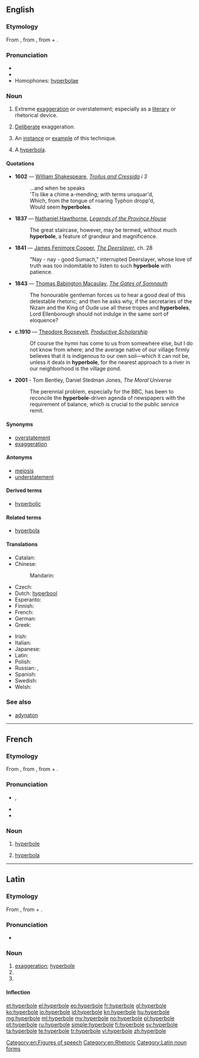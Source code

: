 ==English==
{{was wotd|2006|May|5}}
{{wikipedia}}

===Etymology===
From {{etyl|la|en}} {{term|hyperbole|lang=la}}, from {{etyl|grc|en}} {{term|ὑπερβολή||excess, exaggeration|tr=huperbolē|lang=grc}}, from {{term|ὑπέρ||above|tr=huper|lang=grc}} + {{term|βάλλω||I throw|tr=ballō|lang=grc}}.

===Pronunciation===
* {{IPA|/haɪˈpɜːbəli/}}
* {{audio|en-us-hyperbole.ogg|Audio (US)}}
* Homophones: [[hyperbolae]]

===Noun===
{{en-noun}}

# {{context|uncountable|lang=en}} Extreme [[exaggeration]] or overstatement; especially as a [[literary]] or rhetorical device.
# {{context|uncountable|lang=en}} [[deliberate|Deliberate]] exaggeration.
# {{context|countable|lang=en}} An [[instance]] or [[example]] of this technique.
# {{context|countable|obsolete|lang=en}} A [[hyperbola]].

====Quotations====
{{timeline|
1600s=1602|
1800s=1837 1841 1843|
1900s=1910|
2000s=2001}}
* '''1602''' — [[w:William Shakespeare|William Shakespeare]], ''[[s:Troilus and Cressida|Troilus and Cressida]] i 3''
*: ...and when he speaks<br/>'Tis like a chime a-mending; with terms unsquar'd,<br/>Which, from the tongue of roaring Typhon dropp'd,<br/>Would seem '''hyperboles'''.
* '''1837''' — [[w:Nathaniel Hawthorne|Nathaniel Hawthorne]], ''[[s:Legends of the Province House|Legends of the Province House]]''
*: The great staircase, however, may be termed, without much '''hyperbole''', a feature of grandeur and magnificence.
* '''1841''' — [[w:James Fenimore Cooper|James Fenimore Cooper]], ''[[s:The Deerslayer|The Deerslayer]]'', ch. 28
*: "Nay - nay - good Sumach," interrupted Deerslayer, whose love of truth was too indomitable to listen to such '''hyperbole''' with patience.
* '''1843''' — [[w:Thomas Babington Macaulay|Thomas Babington Macaulay]], ''[[s:The Gates of Somnauth|The Gates of Somnauth]]''
*: The honourable gentleman forces us to hear a good deal of this detestable rhetoric; and then he asks why, if the secretaries of the Nizam and the King of Oude use all these tropes and '''hyperboles''', Lord Ellenborough should not indulge in the same sort of eloquence?
* '''c.1910''' — [[w:Theodore Roosevelt|Theodore Roosevelt]], ''[[s:Productive Scholarship|Productive Scholarship]]''
*: Of course the hymn has come to us from somewhere else, but I do not know from where; and the average native of our village firmly believes that it is indigenous to our own soil—which it can not be, unless it deals in '''hyperbole''', for the nearest approach to a river in our neighborhood is the village pond.
* '''2001''' - Tom Bentley, Daniel Stedman Jones, ''The Moral Universe''
*: The perennial problem, especially for the BBC, has been to reconcile the '''hyperbole'''-driven agenda of newspapers with the requirement of balance, which is crucial to the public service remit.

====Synonyms====
* [[overstatement]]
* [[exaggeration]]

====Antonyms====
* [[meiosis]]
* [[understatement]]

====Derived terms====
* [[hyperbolic]]

====Related terms====
* [[hyperbola]]

====Translations====
{{trans-top|Rhetorical device}}
* Catalan: {{t+|ca|hipèrbole|f}}
* Chinese:
*: Mandarin: {{t|cmn|誇飾|sc=Hani}}
* Czech: {{t-|cs|nadsázka|f}}
* Dutch: [[hyperbool]]
* Esperanto: {{t-|eo|hiperbolo}}
* Finnish: {{t+|fi|hyperbola}}
* French: {{t+|fr|hyperbole|f}}
* German: {{t+|de|Hyperbel|f}}
* Greek: {{t+|el|υπερβολή|f|tr=ypervolí}}
{{trans-mid}}
* Irish: {{t-|ga|urtheilgean|m}}
* Italian: {{t+|it|iperbole|f}}
* Japanese: {{t+|ja|誇張|tr=Kochō|sc=Jpan}}
* Latin: {{t-|la|hyperbole|f}}
* Polish: {{t+|pl|hiperbola|f}}
* Russian: {{t+|ru|гипербола|f|sc=Cyrl|tr=gipérbola}}, {{t+|ru|преувеличение|n|sc=Cyrl|tr=preuveličénije}}
* Spanish: {{t+|es|hipérbole|f}}
* Swedish: {{t+|sv|hyperbol|c}}
* Welsh: {{t-|cy|gormodiaith|f}}
{{trans-bottom}}

===See also===
* [[adynaton]]

[[Category:en:Figures of speech]]
[[Category:en:Rhetoric]]

----

==French==

===Etymology===
From {{etyl|la|fr}} {{term|hyperbole|lang=la}}, from {{etyl|grc|fr}} {{term|ὑπερβολή||excess, exaggeration|tr=huperbolē|lang=grc}}, from {{term|ὑπέ||above|tr=huper|lang=grc}} + {{term|βάλλω||I throw|tr=ballō|lang=grc}}.

===Pronunciation===
* {{IPA|/i.pɛʁ.bɔl/|lang=fr}}, {{X-SAMPA|/i.pER.bOl/|lang=fr}}
* {{homophones|hyperboles|lang=fr}}
* {{hyphenation|hy|per|bole|lang=fr}}

===Noun===
{{fr-noun|f}}

# {{context|rhetoric|lang=fr}} [[hyperbole#English|hyperbole]]
# {{context|geometry|lang=fr}} [[hyperbola]]

----

==Latin==

===Etymology===
From {{etyl|grc|la}} {{term|ὑπερβολή||excess, exaggeration|tr=huperbolē|lang=grc}}, from {{term|ὑπέ||above|tr=huper|lang=grc}} + {{term|βάλλω||I throw|tr=ballō|lang=grc}}.

===Pronunciation===
* {{IPA|/hʏˈpɛːrbɔleː/|lang=la}}

===Noun===
{{la-noun|hyperbolē|hyperboles#Latin|hyperbolēs|f|first}}

# [[exaggeration]]; [[#English|hyperbole]]
# {{inflection of|hyperbolē||abl|s|lang=la}}
# {{inflection of|hyperbolē||voc|s|lang=la}}

====Inflection====
{{ladecl1}} {{qualifier|Greek pattern}}
{{la-decl-1st-Greek|hyperbol}}

[[Category:Latin noun forms]]

[[et:hyperbole]]
[[el:hyperbole]]
[[eo:hyperbole]]
[[fr:hyperbole]]
[[gl:hyperbole]]
[[ko:hyperbole]]
[[io:hyperbole]]
[[id:hyperbole]]
[[kn:hyperbole]]
[[hu:hyperbole]]
[[mg:hyperbole]]
[[ml:hyperbole]]
[[my:hyperbole]]
[[no:hyperbole]]
[[pl:hyperbole]]
[[pt:hyperbole]]
[[ru:hyperbole]]
[[simple:hyperbole]]
[[fi:hyperbole]]
[[sv:hyperbole]]
[[ta:hyperbole]]
[[te:hyperbole]]
[[tr:hyperbole]]
[[vi:hyperbole]]
[[zh:hyperbole]]